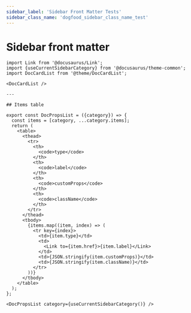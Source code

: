 ```yaml
---
sidebar_label: 'Sidebar Front Matter Tests'
sidebar_class_name: 'dogfood_sidebar_class_name_test'
---
```


# Sidebar front matter

```mdx-code-block
import Link from '@docusaurus/Link';
import {useCurrentSidebarCategory} from '@docusaurus/theme-common';
import DocCardList from '@theme/DocCardList';

<DocCardList />

---

## Items table

export const DocPropsList = ({category}) => {
  const items = [category, ...category.items];
  return (
    <table>
      <thead>
        <tr>
          <th>
            <code>type</code>
          </th>
          <th>
            <code>label</code>
          </th>
          <th>
            <code>customProps</code>
          </th>
          <th>
            <code>className</code>
          </th>
        </tr>
      </thead>
      <tbody>
        {items.map((item, index) => (
          <tr key={index}>
            <td>{item.type}</td>
            <td>
              <Link to={item.href}>{item.label}</Link>
            </td>
            <td>{JSON.stringify(item.customProps)}</td>
            <td>{JSON.stringify(item.className)}</td>
          </tr>
        ))}
      </tbody>
    </table>
  );
};

<DocPropsList category={useCurrentSidebarCategory()} />
```
